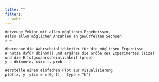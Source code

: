 ```yaml
---
title: ""
filters:
 - webr
---
```




```webr-r
#erzeuge Vektor mit allen möglichen Ergebnissen,
#also allen möglichen Anzahlen an gewürfelten Sechsen 
x = 

#berechne die Wahrscheinlichkeiten für die möglichen Ergebnisse
# nutze dafür dbinom() und ergänze die Größe des Experimentes (size) und die Erfolgswahrscheinlichkeit (prob)
y = dbinom(x, size =, prob = )

#erstelle einen einfachen Plot zur Visualisierung
plot(x, y, ylim = c(0, 1),  type = "h")


```


